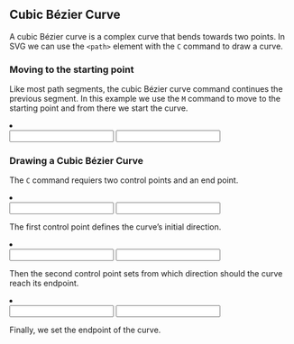 
## Cubic Bézier Curve

A cubic Bézier curve is a complex curve that bends towards two points. In SVG we can use the `<path>` element with the `C` command to draw a curve.

### Moving to the starting point

Like most path segments, the cubic Bézier curve command continues the previous segment. In this example we use the `M` command to move to the starting point and from there we start the curve.

<Path title="M">
  <li>
    <div>
      <Input
        client:only="react"
        feature="cubicBezier"
        property="x0"
        type="number"
      />
      <Input
        client:only="react"
        feature="cubicBezier"
        property="y0"
        type="number"
      />
    </div>
  </li>
</Path>

### Drawing a Cubic Bézier Curve

The `C` command requiers two control points and an end point.

<Path title="C">
<li>
<div>
  <Input
    client:only="react"
    feature="cubicBezier"
    property="x1"
    type="number"
  />
  <Input
    client:only="react"
    feature="cubicBezier"
    property="y1"
    type="number"
  />
  </div>

The first control point defines the curve’s initial direction.

</li>

<li>
<div>
  <Input
    client:only="react"
    feature="cubicBezier"
    property="x2"
    type="number"
  />
  <Input
    client:only="react"
    feature="cubicBezier"
    property="y2"
    type="number"
  />
</div>

Then the second control point sets from which direction should the curve reach its endpoint.

</li>

<li>
  <div>
    <Input client:only="react" feature="cubicBezier" property="x" type="number" />
    <Input client:only="react" feature="cubicBezier" property="y" type="number" />
  </div>

Finally, we set the endpoint of the curve.

</li>

</Path>

<Styling />
